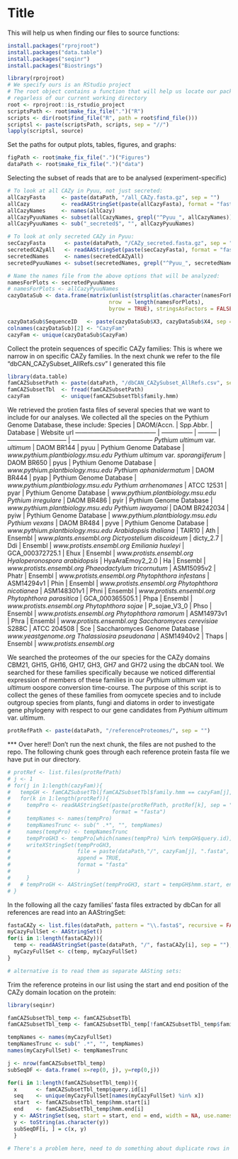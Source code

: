 Title
========================================================
This will help us when finding our files to source functions:
```r
install.packages("rprojroot")
install.packages("data.table")
install.packages("seqinr")
install.packages("Biostrings")
```

```r
library(rprojroot)
# We specify ours is an RStudio project
# The root object contains a function that will help us locate our package r files
# regarless of our current working directory
root <- rprojroot::is_rstudio_project
scriptsPath <- root$make_fix_file(".")("R")
scripts <- dir(root$find_file("R", path = root$find_file()))
scriptsl <- paste(scriptsPath, scripts, sep = "//")
lapply(scriptsl, source)
```

Set the paths for output plots, tables, figures, and graphs:
```r
figPath <- root$make_fix_file(".")("Figures")
dataPath <- root$make_fix_file(".")("data")
```

Selecting the subset of reads that are to be analysed (experiment-specific)
```r
# To look at all CAZy in Pyuu, not just secreted:
allCazyFasta     <- paste(dataPath, "/all_CAZy.fasta.gz", sep = "")
allCazy          <- readAAStringSet(paste(allCazyFasta), format = "fasta")
allCazyNames     <- names(allCazy)
allCazyPyuuNames <- subset(allCazyNames, grepl("^Pyuu_", allCazyNames))
allCazyPyuuNames <- sub("_secreted$", "", allCazyPyuuNames)

# To look at only secreted CAZy in Pyuu:
secCazyFasta      <- paste(dataPath, "/CAZy_secreted.fasta.gz", sep = "")
secretedCAZyAll   <- readAAStringSet(paste(secCazyFasta), format = "fasta")
secretedNames     <- names(secretedCAZyAll)
secretedPyuuNames <- subset(secretedNames, grepl("^Pyuu_", secretedNames))

# Name the names file from the above options that will be analyzed:
namesForPlots <- secretedPyuuNames
# namesForPlots <- allCazyPyuuNames
cazyDataSub <- data.frame(matrix(unlist(strsplit(as.character(namesForPlots), "_")), 
                                nrow  = length(namesForPlots), 
                                byrow = TRUE), stringsAsFactors = FALSE)

cazyDataSub$SequenceID   <- paste(cazyDataSub$X3, cazyDataSub$X4, sep = "_")
colnames(cazyDataSub)[2] <- "CazyFam"
cazyFam <- unique(cazyDataSub$CazyFam)
```

Collect the protein sequences of specific CAZy families:
This is where we narrow in on specific CAZy families.
In the next chunk we refer to the file "dbCAN_CAZySubset_AllRefs.csv"
I generated this file 
```r
library(data.table)
famCAZSubsetPath <- paste(dataPath, "/dbCAN_CAZySubset_AllRefs.csv", sep = "")
famCAZSubsetTbl  <- fread(famCAZSubsetPath)
cazyFam          <- unique(famCAZSubsetTbl$family.hmm)
```

We retrieved the protien fasta files of several species that we want to 
include for our analyses.
We collected all the species on the Pythium Genome Database,
these include:
Species                                 | DAOM/Accn.      | Spp.Abbr. | Database                      | Website url
--------------------------------------- | --------------- | --------- | ----------------------------- | ---------------------------------------
*Pythium ultimum* var. *ultimum*        | DAOM BR144      | pyuu      | Pythium Genome Database       | *www.pythium.plantbiology.msu.edu*
*Pythium ultimum* var. *sporangiiferum* | DAOM BR650      | pyus      | Pythium Genome Database       | *www.pythium.plantbiology.msu.edu*
*Pythium aphanidermatum*                | DAOM BR444      | pyap      | Pythium Genome Database       | *www.pythium.plantbiology.msu.edu*
*Pythium arrhenomanes*                  | ATCC 12531      | pyar      | Pythium Genome Database       | *www.pythium.plantbiology.msu.edu*
*Pythium irregulare*                    | DAOM BR486      | pyir      | Pythium Genome Database       | *www.pythium.plantbiology.msu.edu*
*Pythium iwayamai*                      | DAOM BR242034   | pyiw      | Pythium Genome Database       | *www.pythium.plantbiology.msu.edu*
*Pythium vexans*                        | DAOM BR484      | pyve      | Pythium Genome Database       | *www.pythium.plantbiology.msu.edu*
*Arabidopsis thaliana*                  | TAIR10          | Ath       | Ensembl                       | *www.plants.ensembl.org*
*Dictyostelium discoideum*              | dicty_2.7       | Ddi       | Ensembl                       | *www.protists.ensembl.org*
*Emiliania huxleyi*                     | GCA_000372725.1 | Ehux      | Ensembl                       | *www.protists.ensembl.org*
*Hyaloperonospora arabidopsis*          | HyaAraEmoy2_2.0 | Ha        | Ensembl                       | *www.protists.ensembl.org*
*Phaeodactylum tricornutum*             | ASM15095v2      | Phatr     | Ensembl                       | *www.protists.ensembl.org*
*Phytophthora infestans*                | ASM14294v1      | Phin      | Ensembl                       | *www.protists.ensembl.org*
*Phytophthora nicotianea*               | ASM148301v1     | Phni      | Ensembl                       | *www.protists.ensembl.org*
*Phytophthora parasitica*               | GCA_000365505.1 | Phpa      | Ensembl                       | *www.protists.ensembl.org*
*Phytophthora sojae*                    | P_sojae_V3_0    | Phso      | Ensembl                       | *www.protists.ensembl.org*
*Phytophthora ramorum*                  | ASM14973v1      | Phra      | Ensembl                       | *www.protists.ensembl.org*
*Saccharomyces cerevisiae* S288C        | ATCC 204508     | Sce       | Saccharomyces Genome Database | *www.yeastgenome.org*
*Thalassiosira pseudonana*              | ASM14940v2      | Thaps     | Ensembl                       | *www.protists.ensembl.org*


We searched the proteomes of the our species for the CAZy domains CBM21, GH15, GH16, GH17, GH3, GH7 and GH72
using the dbCAN tool.
We searched for these families specifically because we noticed differential expression of members of these
families in our *Pythium ultimum* var. *ultimum* oospore conversion time-course.
The purpose of this script is to collect the genes of these families from oomycete species and to include 
outgroup species from plants, fungi and diatoms in order to investigate gene phylogeny with respect
to our gene candidates from *Pythium ultimum* var. *ultimum*.
```r
protRefPath <- paste(dataPath, "/referenceProteomes/", sep = "")
```

*** Over here!! Don't run the next chunk, the files are not pushed to the repo.
The following chunk goes through each reference protein fasta file we
have put in our directory. 
```r
# protRef <- list.files(protRefPath)
# j <- 1
# for(j in 1:length(cazyFam)){
#   tempGH <- famCAZSubsetTbl[famCAZSubsetTbl$family.hmm == cazyFam[j],]
#   for(k in 1:length(protRef)){
#     tempPro <- readAAStringSet(paste(protRefPath, protRef[k], sep = ""),
#                                format = "fasta")
#     tempNames <- names(tempPro)
#     tempNamesTrunc <- sub(" .*", "", tempNames)
#     names(tempPro) <- tempNamesTrunc
#     tempProGH3 <- tempPro[which(names(tempPro) %in% tempGH$query.id)]
#     writeXStringSet(tempProGH3,
#                     file = paste(dataPath,"/", cazyFam[j], ".fasta", sep = ""),
#                     append = TRUE,
#                     format = "fasta"
#                     )
#     }
#   # tempProGH <- AAStringSet(tempProGH3, start = tempGH$hmm.start, end = tempGH$hmm.end, width = NA, use.names = TRUE)
# }
```

In the following all the cazy families' fasta files extracted by dbCan for all references
are read into an AAStringSet:
```r
fastaCAZy <- list.files(dataPath, pattern = "\\.fasta$", recursive = FALSE) 
myCazyFullSet <- AAStringSet()
for(i in 1:length(fastaCAZy)){
  temp <- readAAStringSet(paste(dataPath, "/", fastaCAZy[i], sep = ""), format = "fasta")
  myCazyFullSet <- c(temp, myCazyFullSet)
}

# alternative is to read them as separate AASting sets:

```

Trim the reference proteins in our list using the start and end position of 
the CAZy domain location on the protein:
```r
library(seqinr)

famCAZSubsetTbl_temp <- famCAZSubsetTbl
famCAZSubsetTbl_temp <- famCAZSubsetTbl_temp[!famCAZSubsetTbl_temp$family.hmm == "CBM21", ]

tempNames <- names(myCazyFullSet)
tempNamesTrunc <- sub(" .*", "", tempNames)
names(myCazyFullSet) <- tempNamesTrunc

j <- nrow(famCAZSubsetTbl_temp)
subSeqDF <- data.frame( x=rep(0, j), y=rep(0,j))

for(i in 1:length(famCAZSubsetTbl_temp)){
  x      <- famCAZSubsetTbl_temp$query.id[i]
  seq    <- unique(myCazyFullSet[names(myCazyFullSet) %in% x])
  start  <- famCAZSubsetTbl_temp$hmm.start[i]
  end    <- famCAZSubsetTbl_temp$hmm.end[i]
  y <- AAStringSet(seq, start = start, end = end, width = NA, use.names = TRUE)
  y <- toString(as.character(y))
  subSeqDF[i, ] = c(x, y)
  }

# There's a problem here, need to do something about duplicate rows in the famcazy table.
```


















